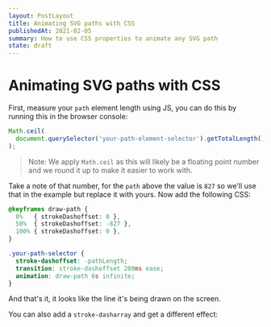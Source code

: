 ```yaml
---
layout: PostLayout
title: Animating SVG paths with CSS
publishedAt: 2021-02-05
summary: How to use CSS properties to animate any SVG path
state: draft
---
```



# Animating SVG paths with CSS

<SvgPathExample />

First, measure your `path` element length using JS, you can do this by running this in the browser console:

```js
Math.ceil(
  document.querySelector('your-path-element-selector').getTotalLength(),
);
```

> Note: We apply `Math.ceil` as this will likely be a floating point number and we round it up to make it easier to work with.

Take a note of that number, for the `path` above the value is `827` so we'll use that in the example but replace it with yours. Now add the following CSS:

```css
@keyframes draw-path {
  0%   { strokeDashoffset: 0 },
  50%  { strokeDashoffset: -827 },
  100% { strokeDashoffset: 0 },
}

.your-path-selector {
  stroke-dashoffset: -pathLength;
  transition: stroke-dashoffset 200ms ease;
  animation: draw-path 6s infinite;
}
```

And that's it, it looks like the line it's being drawn on the screen.

You can also add a `stroke-dasharray` and get a different effect:

<SvgPathExample strokeDasharray="20 0 10" />
